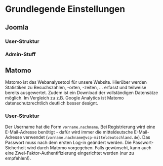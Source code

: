 # Grundlegende Einstellungen

## Joomla
### User-Struktur

### Admin-Stuff

## Matomo

Matomo ist das Webanalysetool für unsere Website. Hierüber werden Statistiken zu Besuchszahlen, -orten, -zeiten, ... erfasst und teilweise bereits ausgewertet. Zudem ist ein Download der vollständigen Datensätze möglich. Im Vergleich zu z.B. Google Analytics ist Matomo datenschutzrechtlich deutlich besser designt.

### User-Struktur 

Der Username hat die Form `vorname.nachname`. 
Bei Registrierung wird eine E-Mail-Adresse benötigt - dafür wird immer die mitteldeutsche E-Mail-Adresse verwendet (`vorname.nachname@vcp-mitteldeutschland.de`).
Das Passwort muss nach dem ersten Log-in geändert werden. Die Passwort-Sicherheit wird durch Matomo vorgegeben. Falls gewünscht, kann auch eine Zwei-Faktor-Authentifizierung eingerichtet werden (nur zu empfehlen!).
